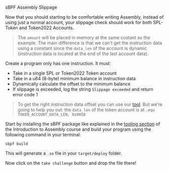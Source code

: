 
<ChallengeTitle>sBPF Assembly Slippage</ChallengeTitle>

Now that you should starting to be comfortable writing Assembly, instead of using just a normal account, your slippage check should work for both SPL-Token and Token2022 Accounts.

> The `amount` will be placed in memory at the same costant as the example. The main difference is that we can't get the instruction data using a constant since the `data_len` of the account is dynamic (instruction data is located at the end of the last account data).

Create a program only has one instruction. It must:
- Take in a single SPL or Token2022 Token account
- Take in a u64 (8-byte) minimum balance in instruction data
- Dynamically calculate the offset to the minimum balance
- If slippage is exceeded, log the string `Slippage exceeded` and return error code 1

> To get the right instruction data offset you can use our [tool](https://sbpf.xyz). But we're going to help you out: the `data_len` of the token account is at `.equ TOKEN_ACCOUNT_DATA_LEN, 0x0058`

Start by installing the sBPF package like explained in the [tooling section](/en/courses/introduction-to-assembly/tooling) of the Introduction to Assembly course and build your program using the following command in your terminal:

```
sbpf build
```

This will generate a `.so` file in your `target/deploy` folder. 

Now click on the `take challenge` button and drop the file there!


<RequirementList>
  <Requirement
    title="Challenge 1: Testing the Slippage with SPL-Token"
    description="Your program should suceed when the amount of token in an SPL-Token Account is higher than the amount passed in."
  />

  <Requirement
    title="Challenge 2: Testing the Failure of a Slippage"
    description="Your program should fail when the amount of token in an Token Account is lower than the amount passed in."
  />

<Requirement
    title="Challenge 3: Testing the Slippage with Token2022"
    description="Your program should suceed when the amount of token in an Token2022 Account is higher than the amount passed in."
  />
</RequirementList>